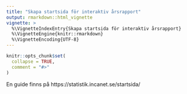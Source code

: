 ```yaml
---
title: "Skapa startsida för interaktiv årsrapport"
output: rmarkdown::html_vignette
vignette: >
  %\VignetteIndexEntry{Skapa startsida för interaktiv årsrapport}
  %\VignetteEngine{knitr::rmarkdown}
  %\VignetteEncoding{UTF-8}
---
```


```r
knitr::opts_chunk$set(
  collapse = TRUE,
  comment = "#>"
)
```

En guide finns på https://statistik.incanet.se/startsida/
